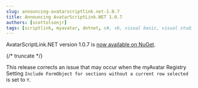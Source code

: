 ```yaml
---
slug: announcing-avatarscriptlink.net-1.0.7
title: Announcing AvatarScriptLink.NET 1.0.7
authors: [scottolsonjr]
tags: [scriptlink, myavatar, dotnet, c#, vb, visual basic, visual studio, nuget]
---
```


AvatarScriptLink.NET version 1.0.7 is [now available on NuGet](https://www.nuget.org/packages/RarelySimple.AvatarScriptLink/1.0.7).

{/* truncate */}

This release corrects an issue that may occur when the myAvatar Registry Setting `Include FormObject for sections without a current row selected` is set to `Y`.
